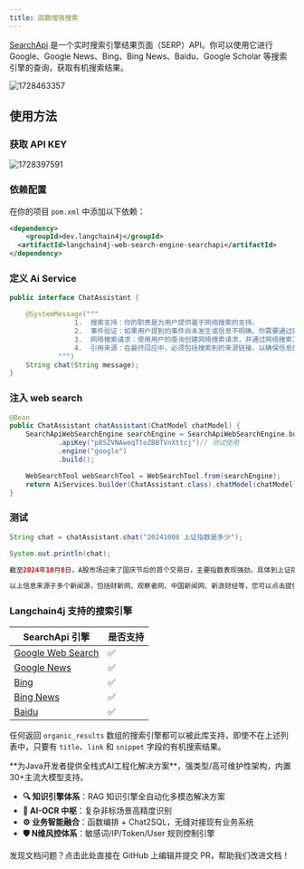 ```yaml
---
title: 函数增强搜索
---
```


[SearchApi](https://www.searchapi.io/) 是一个实时搜索引擎结果页面（SERP）API。你可以使用它进行 Google、Google News、Bing、Bing News、Baidu、Google Scholar 等搜索引擎的查询，获取有机搜索结果。


<img src='https://minio.pigx.top/oss/202410/1728463357.png' alt='1728463357'/>

## 使用方法

### 获取 API KEY

<img src='https://minio.pigx.top/oss/202410/1728397591.png' alt='1728397591'/>

### 依赖配置
在你的项目 `pom.xml` 中添加以下依赖：

```xml
<dependency>
    <groupId>dev.langchain4j</groupId>
  <artifactId>langchain4j-web-search-engine-searchapi</artifactId>
</dependency>

```

### 定义 Ai Service

```java
public interface ChatAssistant {

    @SystemMessage("""
            	1.	搜索支持：你的职责是为用户提供基于网络搜索的支持。
            	2.	事件验证：如果用户提到的事件尚未发生或信息不明确，你需要通过网络搜索确认或查找相关信息。
            	3.	网络搜索请求：使用用户的查询创建网络搜索请求，并通过网络搜索工具进行实际查询。
            	4.	引用来源：在最终回应中，必须包括搜索到的来源链接，以确保信息的准确性和可验证性。
            """)
    String chat(String message);
}
```

### 注入 web search

```java
@Bean
public ChatAssistant chatAssistant(ChatModel chatModel) {
    SearchApiWebSearchEngine searchEngine = SearchApiWebSearchEngine.builder()
            .apiKey("p8SZVNAweqTtoZBBTVnXttcj")// 测试使用
            .engine("google")
            .build();

    WebSearchTool webSearchTool = WebSearchTool.from(searchEngine);
    return AiServices.builder(ChatAssistant.class).chatModel(chatModel).tools(webSearchTool).build();
}
```

### 测试

```java
String chat = chatAssistant.chat("20241008 上证指数是多少");

System.out.println(chat);

截至2024年10月8日，A股市场迎来了国庆节后的首个交易日，主要指数表现强劲。具体到上证指数，开盘时涨幅达到了10.13%，但之后的走势有所调整，最终收盘时上证指数报收于3489.78点，涨幅为4.59%。这一天，沪深两市的成交额均非常活跃，接近或超过3.5万亿元人民币。

以上信息来源于多个新闻源，包括财新网、观察者网、中国新闻网、新浪财经等，您可以点击提供的链接查看更详细的信息和报道背景。请注意，这些数据和分析仅供参考，市场情况可能会随时变化。

```

### Langchain4j 支持的搜索引擎
| SearchApi 引擎 | 是否支持 |
| --- | --- |
| [Google Web Search](https://www.searchapi.io/docs/google) | ✅ |
| [Google News](https://www.searchapi.io/docs/google-news) | ✅ |
| [Bing](https://www.searchapi.io/docs/bing) | ✅ |
| [Bing News](https://www.searchapi.io/docs/bing-news) | ✅ |
| [Baidu](https://www.searchapi.io/docs/baidu) | ✅ |


任何返回 `organic_results` 数组的搜索引擎都可以被此库支持，即使不在上述列表中，只要有 `title`、`link` 和 `snippet` 字段的有机搜索结果。



<Card title="PIG AI应用开发平台 | 适合中大型企业构建自主可控的AI中台" icon="link" href="https://ai.pig4cloud.com">
**为Java开发者提供全栈式AI工程化解决方案**，强类型/高可维护性架构，内置30+主流大模型支持。

- **🔍 知识引擎体系**：RAG 知识引擎全自动化多模态解决方案
- **📝 AI-OCR 中枢**：复杂非标场景高精度识别
- **⚙️ 业务智能融合**：函数编排 + Chat2SQL，无缝对接现有业务系统
- **🛡️ N维风控体系**：敏感词/IP/Token/User 规则控制引擎
</Card>

<Card title="文档有误？请协助编辑" icon="pencil" href="https://github.com/javaai-pig4cloud-com/javaai-docs/edit/main/docs/18WebSearch.mdx">
  发现文档问题？点击此处直接在 GitHub 上编辑并提交 PR，帮助我们改进文档！
</Card>